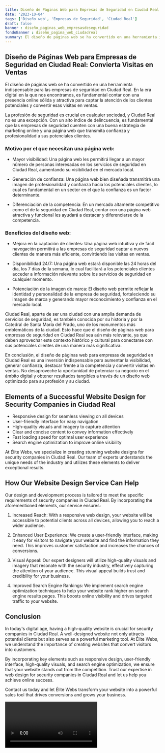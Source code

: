 ```yaml
---
title: Diseño de Páginas Web para Empresas de Seguridad en Ciudad Real
date: '2023-10-04'
tags: ['Diseño web', 'Empresas de Seguridad', 'Ciudad Real']
draft: false
banner : diseño_paginas_web_empresasdeseguridad
fondoBanner : diseño_pagina_web_ciudadreal
summary: El diseño de páginas web se ha convertido en una herramienta indispensable para las empresas de seguridad en Ciudad Real. En la era digital en la que nos encontramos, es fundamental contar con una presencia online sólida y atractiva para captar la atención de los clientes potenciales y convertir esas visitas en ventas. 
---
```


## Diseño de Páginas Web para Empresas de Seguridad en Ciudad Real: Convierta Visitas en Ventas

El diseño de páginas web se ha convertido en una herramienta indispensable para las empresas de seguridad en Ciudad Real. En la era digital en la que nos encontramos, es fundamental contar con una presencia online sólida y atractiva para captar la atención de los clientes potenciales y convertir esas visitas en ventas. 

La profesión de seguridad es crucial en cualquier sociedad, y Ciudad Real no es una excepción. Con un alto índice de delincuencia, es fundamental que las empresas de seguridad cuenten con una buena estrategia de marketing online y una página web que transmita confianza y profesionalidad a sus potenciales clientes.

### Motivo por el que necesitan una página web:

- Mayor visibilidad: Una página web les permitirá llegar a un mayor número de personas interesadas en los servicios de seguridad en Ciudad Real, aumentando su visibilidad en el mercado local.

- Generación de confianza: Una página web bien diseñada transmitirá una imagen de profesionalidad y confianza hacia los potenciales clientes, lo cual es fundamental en un sector en el que la confianza es un factor determinante.

- Diferenciación de la competencia: En un mercado altamente competitivo como el de la seguridad en Ciudad Real, contar con una página web atractiva y funcional les ayudará a destacar y diferenciarse de la competencia.

### Beneficios del diseño web:

- Mejora en la captación de clientes: Una página web intuitiva y de fácil navegación permitirá a las empresas de seguridad captar a nuevos clientes de manera más eficiente, convirtiendo las visitas en ventas.

- Disponibilidad 24/7: Una página web estará disponible las 24 horas del día, los 7 días de la semana, lo cual facilitará a los potenciales clientes acceder a información relevante sobre los servicios de seguridad en cualquier momento.

- Potenciación de la imagen de marca: El diseño web permite reflejar la identidad y personalidad de la empresa de seguridad, fortaleciendo su imagen de marca y generando mayor reconocimiento y confianza en el mercado local.

Ciudad Real, aparte de ser una ciudad con una amplia demanda de servicios de seguridad, es también conocida por su historia y por la Catedral de Santa María del Prado, uno de los monumentos más emblemáticos de la ciudad. Esto hace que el diseño de páginas web para empresas de seguridad en Ciudad Real sea aún más relevante, ya que deben aprovechar este contexto histórico y cultural para conectarse con sus potenciales clientes de una manera más significativa.

En conclusión, el diseño de páginas web para empresas de seguridad en Ciudad Real es una inversión indispensable para aumentar la visibilidad, generar confianza, destacar frente a la competencia y convertir visitas en ventas. No desaproveche la oportunidad de potenciar su negocio en el ámbito digital y obtener resultados tangibles a través de un diseño web optimizado para su profesión y su ciudad.

<GifSeo />

<Cta />

## Elements of a Successful Website Design for Security Companies in Ciudad Real

- Responsive design for seamless viewing on all devices
- User-friendly interface for easy navigation
- High-quality visuals and imagery to capture attention
- Clear and concise content to convey information effectively
- Fast loading speed for optimal user experience
- Search engine optimization to improve online visibility

At Élite Webs, we specialize in creating stunning website designs for security companies in Ciudad Real. Our team of experts understands the unique needs of the industry and utilizes these elements to deliver exceptional results.

## How Our Website Design Service Can Help

Our design and development process is tailored to meet the specific requirements of security companies in Ciudad Real. By incorporating the aforementioned elements, our service ensures:

1. Increased Reach: With a responsive web design, your website will be accessible to potential clients across all devices, allowing you to reach a wider audience.

2. Enhanced User Experience: We create a user-friendly interface, making it easy for visitors to navigate your website and find the information they need. This improves customer satisfaction and increases the chances of conversions.

3. Visual Appeal: Our expert designers will utilize high-quality visuals and imagery that resonate with the security industry, effectively capturing the attention of your audience. This visual appeal builds trust and credibility for your business.

4. Improved Search Engine Rankings: We implement search engine optimization techniques to help your website rank higher on search engine results pages. This boosts online visibility and drives targeted traffic to your website.

## Conclusion

In today's digital age, having a high-quality website is crucial for security companies in Ciudad Real. A well-designed website not only attracts potential clients but also serves as a powerful marketing tool. At Élite Webs, we understand the importance of creating websites that convert visitors into customers.

By incorporating key elements such as responsive design, user-friendly interface, high-quality visuals, and search engine optimization, we ensure that your website stands out from the competition. Trust our expertise in web design for security companies in Ciudad Real and let us help you achieve online success.

Contact us today and let Élite Webs transform your website into a powerful sales tool that drives conversions and grows your business.

<Video />

<CtaBot job='Empresas de Seguridad' city='Ciudad Real'/>

<Gmaps query='Ciudad Real+españa+maps' />